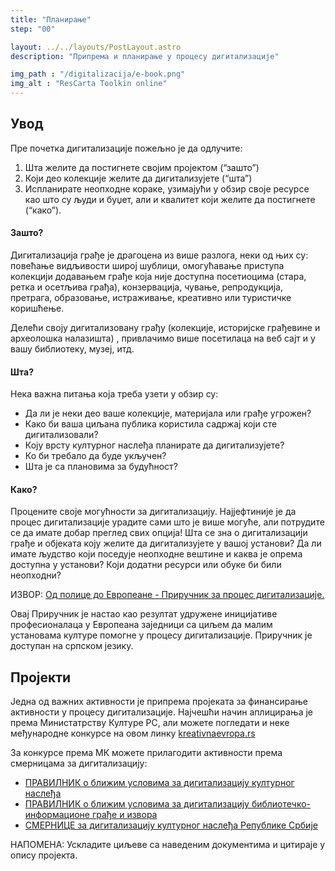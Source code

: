```yaml
---
title: "Планирање"
step: "00"

layout: ../../layouts/PostLayout.astro
description: "Припрема и планирање у процесу дигитализације"

img_path : "/digitalizacija/e-book.png"
img_alt : "ResCarta Toolkin online"
---
```


## Увод

Пре почетка дигитализације пожељно је да одлучите:
1. Шта желите да постигнете својим пројектом (“зашто”)
2. Који део колекције желите да дигитализујете (“шта”)
3. Испланирате неопходне кораке, узимајући у обзир своје ресурсе као што су људи и буџет, али и квалитет који желите да постигнете (“како”).

#### Зашто?
Дигитализација грађе је драгоцена из више разлога, неки од њих су: повећање видљивости широј шублици, омогућавање приступа колекцији додавањем грађе која није доступна посетиоцима (стара, ретка и осетљива грађа), конзервација, чување, репродукција, претрага, образовање, истраживање, креативно или туристичке коришћење.

Делећи своју дигитализовану грађу (колекције, историјске грађевине и археолошка налазишта) , привлачимо више посетилаца на веб сајт и у вашу библиотеку, музеј, итд.

#### Шта?
Нека важна питања која треба узети у обзир су:

* Да ли је неки део ваше колекције, материјала или грађе угрожен?
* Како би ваша циљана публика користила садржај који сте дигитализовали?
* Коју врсту културног наслеђа планирате да дигитализујете?
* Ко би требало да буде укључен?
* Шта је са плановима за будућност?

#### Како?
Процените своје могућности за дигитализацију. Најјефтиније је да процес дигитализације урадите сами што је више могуће, али потрудите се да имате добар преглед свих опција! Шта се зна о дигитализацији грађе и објеката коју желите да дигитализујете у вашој установи? Да ли имате људство који поседује неопходне вештине и каква је опрема доступна у установи? Који додатни ресурси или обуке би били неопходни?

ИЗВОР: <a href="https://europeana.github.io/fste-digitization-handbook/sr/" target="_blank">Од полице до Европеане - Приручник за процес дигитализације.</a>

Овај Приручник је настао као резултат удружене иницијативе професионалаца у Европеана заједници са циљем да малим установама културе помогне у процесу дигитализације. Приручник је доступан на српском језику.

## Пројекти
Једна од важних активности је припрема пројеката за финансирање активности у процесу дигитализације. Најчешћи начин аплицирања је према Министатрству Културе РС, али можете погледати и неке међународне конкурсе на овом линку <a href="https://www.kreativnaevropa.rs/konkursi.html" target="_blank">kreativnaevropa.rs</a>

За конкурсе према МК можете прилагодити активности према смерницама за дигитализацију:
* <a href="https://kultura.gov.rs/extfile/sr/4908/pravilnik-o-blizim-uslovima-za-digitalizaciju-kulturnog-nasledja--.docx" target="_blank">ПРАВИЛНИК о ближим условима за дигитализацију културног наслеђа</a>
* <a href="https://kultura.gov.rs/extfile/sr/4911/pravilnik-o-blizim-uslovima-za-digitalizaciju-bibliotecko-informacione-gradje-i-izvora--.doc" target="_blank">ПРАВИЛНИК о ближим условима за дигитализацију библиотечко-информационе грађе и извора</a>
* <a href="https://www.kultura.gov.rs/extfile/sr/5202/smernice%20za%20digitalizaciju%20(2).pdf" target="_blank">СМЕРНИЦЕ за дигитализацију културног наслеђа Републике Србије</a>

НАПОМЕНА: Ускладите циљеве са наведеним документима и цитираје у опису пројекта.
